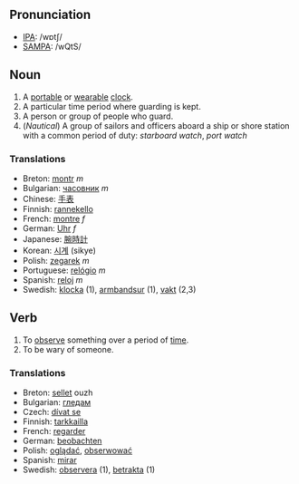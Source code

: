 ==Pronunciation==

*[[IPA]]: /wɒtʃ/
*[[SAMPA]]: /wQtS/

==Noun==

#A [[portable]] or [[wearable]] [[clock]].
#A particular time period where guarding is kept.
#A person or group of people who guard.
#(''Nautical'') A group of sailors and officers aboard a ship or shore station with a common period of duty: ''starboard watch'', ''port watch''

===Translations===

*Breton: [[montr]] ''m''
*Bulgarian: [[часовник]] ''m''
*Chinese: [[手表]]
*Finnish: [[rannekello]]
*French: [[montre]] ''f''
*German: [[Uhr]] ''f''
*Japanese: [[腕時計]]
*Korean: [[시계]] (sikye)
*Polish: [[zegarek]] ''m''
*Portuguese: [[relógio]] ''m''
*Spanish: [[reloj]] ''m''
*Swedish: [[klocka]] (1), [[armbandsur]] (1), [[vakt]] (2,3)

==Verb==

#To [[observe]] something over a period of [[time]].
#To be wary of someone.

===Translations===

*Breton: [[sellet]] ouzh
*Bulgarian: [[гледам]]
*Czech: [[dívat se]]  
*Finnish: [[tarkkailla]]
*French: [[regarder]]
*German: [[beobachten]]
*Polish: [[oglądać]], [[obserwować]]
*Spanish: [[mirar]]
*Swedish: [[observera]] (1), [[betrakta]] (1)